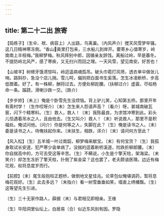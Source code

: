 ```yaml
---
---
---
```

title: 第二十二出 旅寄
---

【捣练子】〔生伞、袱、病容上〕人出路，鸟离巢。〔内风声介〕搅天风雪梦牢骚。这几日精神寒冻倒。“香山奥里打包来，三水船儿到岸开。要寄乡心值寒岁，岭南南上半枝梅。”我柳梦梅。秋风拜别中郎，因循亲友辞饯。离船过岭，早是暮冬。不提防岭北风严，感了寒疾，又无扫兴而回之理。一天风雪，望见南安。好苦也！

【山坡羊】树槎牙饿鸢惊叫，岭迢遥病魂孤吊。破头巾雹打风筛，透衣单伞做张儿哨。路斜抄，急没个店儿捎。雪儿呵，偏则把白面书生奚落。怎生冰凌断桥，步高低蹬着。好了。有一株柳，酬将过去。方便处柳跎腰。〔扶柳过介〕虚嚣，尽枯杨命一条。蹊跷，滑喇沙跌一交。〔跌介〕

【步步娇】〔未上〕俺是个卧雪先生没烦恼。背上驴儿笑，心知第五桥。那里开年有斋村学！〔生作哎呀介〕〔末〕怎生来人怨语声高？〔看介〕呀，甚城南破瓦窑，闪下个精寒料。〔生〕救人，救人！〔末〕我陈最良，为求馆冲寒到此。彩头儿恰遇着吊水之人，且由他去。〔生又叫介〕救人！〔末〕听说救人，那里不是积福处。俺试问他。〔问介〕你是何等之人，失脚在此？〔生〕俺是读书之人。〔末〕委是读书之人，待俺扶起你来。〔末扶生，相跌，诨介〕〔末〕请问何方至此？

【风入松】〔生〕五羊城一叶过南韶，柳梦梅来献宝。〔末〕有何宝货？〔生〕我孤身取试长安道，犯严寒少衾单病了。没揣的逗着断桥溪道，险跌折柳郎腰。〔末〕你自揣高中的，方可去受这等辛苦。〔生〕不瞒说，小生是个擎天柱，架海梁。〔末笑介〕却怎生冻折了擎天柱，扑倒了紫金梁？这也罢了，老夫颇谙医理。边近有梅花观，权将息度岁而行。

【前腔】〔末〕尾生般抱柱正题桥，做倒地文星佳兆。论草包似俺堪调药，暂将息梅花观好。〔生〕此去多远？〔末指介〕看一树雪垂垂如笑，墙直上绣幡飘。〔生〕这等望先生引进。

〔生〕三十无家作路人，薛据〔末〕与君相见即相亲。王维

〔生〕华阳洞里仙坛上，白居易〔合〕似近东风别有因。罗隐

